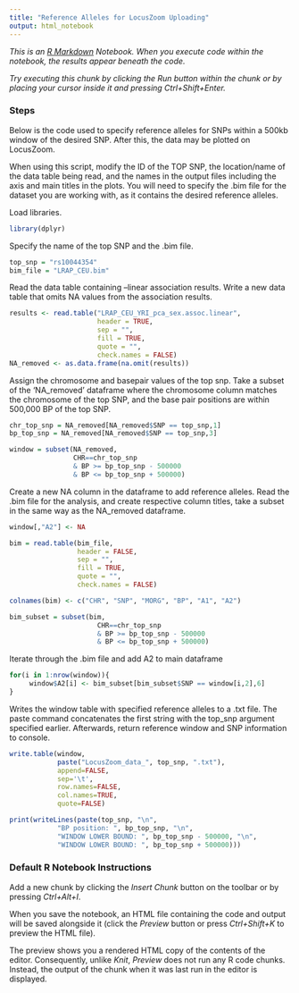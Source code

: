 ```yaml
---
title: "Reference Alleles for LocusZoom Uploading"
output: html_notebook
---
```


*This is an [R Markdown](http://rmarkdown.rstudio.com) Notebook. When you execute code within the notebook, the results appear beneath the code. *

*Try executing this chunk by clicking the Run button within the chunk or by placing your cursor inside it and pressing Ctrl+Shift+Enter.*

### Steps

Below is the code used to specify reference alleles for SNPs within a 500kb 
window of the desired SNP. After this, the data may be plotted on LocusZoom. 

When using this script, modify the ID of the TOP SNP, the location/name of the data table being read, and the names in the output files including the axis and main titles in the plots. You will need to specify the .bim file for the dataset you are working with, as it contains the desired reference alleles.

Load libraries.
```r
library(dplyr)
```
Specify the name of the top SNP and the .bim file.
```r
top_snp = "rs10044354"
bim_file = "LRAP_CEU.bim"
```

Read the data table containing --linear association results. Write a new data table that omits NA values from the association results.
```r
results <- read.table("LRAP_CEU_YRI_pca_sex.assoc.linear",
                      header = TRUE, 
                      sep = "", 
                      fill = TRUE, 
                      quote = "", 
                      check.names = FALSE)
NA_removed <- as.data.frame(na.omit(results))
```

Assign the chromosome and basepair values of the top snp. Take a subset of the 'NA_removed' dataframe where the chromosome column matches the chromosome of the top SNP, and the base pair positions are within 500,000 BP of the top SNP.
```r
chr_top_snp = NA_removed[NA_removed$SNP == top_snp,1]
bp_top_snp = NA_removed[NA_removed$SNP == top_snp,3]

window = subset(NA_removed, 
                CHR==chr_top_snp 
                & BP >= bp_top_snp - 500000 
                & BP <= bp_top_snp + 500000)
```


Create a new NA column in the dataframe to add reference alleles. Read the .bim file for the analysis, and create respective column titles, take a subset in the same way as the NA_removed dataframe.
```r
window[,"A2"] <- NA

bim = read.table(bim_file,  
                 header = FALSE, 
                 sep = "", 
                 fill = TRUE, 
                 quote = "", 
                 check.names = FALSE)

colnames(bim) <- c("CHR", "SNP", "MORG", "BP", "A1", "A2")

bim_subset = subset(bim, 
                      CHR==chr_top_snp 
                      & BP >= bp_top_snp - 500000 
                      & BP <= bp_top_snp + 500000)
```

Iterate through the .bim file and add A2 to main dataframe
```r
for(i in 1:nrow(window)){
     window$A2[i] <- bim_subset[bim_subset$SNP == window[i,2],6]
}
```


Writes the window table with specified reference alleles to a .txt file.
The paste command concatenates the first string with the top_snp argument
specified earlier. Afterwards, return reference window and SNP information to console.

```r
write.table(window, 
            paste("LocusZoom_data_", top_snp, ".txt"), 
            append=FALSE, 
            sep='\t',
            row.names=FALSE, 
            col.names=TRUE, 
            quote=FALSE)

print(writeLines(paste(top_snp, "\n",
            "BP position: ", bp_top_snp, "\n", 
            "WINDOW LOWER BOUND: ", bp_top_snp - 500000, "\n",
            "WINDOW LOWER BOUND: ", bp_top_snp + 500000)))

```





### Default R Notebook Instructions

Add a new chunk by clicking the *Insert Chunk* button on the toolbar or by pressing *Ctrl+Alt+I*.

When you save the notebook, an HTML file containing the code and output will be saved alongside it (click the *Preview* button or press *Ctrl+Shift+K* to preview the HTML file).

The preview shows you a rendered HTML copy of the contents of the editor. Consequently, unlike *Knit*, *Preview* does not run any R code chunks. Instead, the output of the chunk when it was last run in the editor is displayed.
